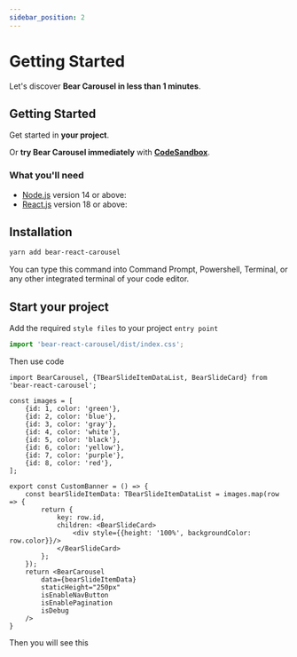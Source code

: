 ```yaml
---
sidebar_position: 2
---
```



# Getting Started

Let's discover **Bear Carousel in less than 1 minutes**.

## Getting Started

Get started in **your project**.

Or **try Bear Carousel immediately** with **[CodeSandbox](https://codesandbox.io/s/bear-react-carousel-9h6eu?file=/src/CustomCarousel.tsx)**.

### What you'll need

- [Node.js](https://nodejs.org/en/download/) version 14 or above:
- [React.js](https://react.dev/) version 18 or above:

## Installation

 ```bash
yarn add bear-react-carousel
```


You can type this command into Command Prompt, Powershell, Terminal, or any other integrated terminal of your code editor.

## Start your project

Add the required `style files` to your project `entry point`

```jsx title="/src/App.tsx"
import 'bear-react-carousel/dist/index.css';
```

Then use code

```tsx
import BearCarousel, {TBearSlideItemDataList, BearSlideCard} from 'bear-react-carousel';

const images = [
    {id: 1, color: 'green'},
    {id: 2, color: 'blue'},
    {id: 3, color: 'gray'},
    {id: 4, color: 'white'},
    {id: 5, color: 'black'},
    {id: 6, color: 'yellow'},
    {id: 7, color: 'purple'},
    {id: 8, color: 'red'},
];

export const CustomBanner = () => {
    const bearSlideItemData: TBearSlideItemDataList = images.map(row => {
        return {
            key: row.id,
            children: <BearSlideCard>
                <div style={{height: '100%', backgroundColor: row.color}}/>
            </BearSlideCard>
        };
    });
    return <BearCarousel
        data={bearSlideItemData} 
        staticHeight="250px"
        isEnableNavButton
        isEnablePagination
        isDebug
    />
}
```

Then you will see this


<Carousel
    data={colorData}
    staticHeight="250px"
    isEnableNavButton
    isEnablePagination
    isDebug
/>
